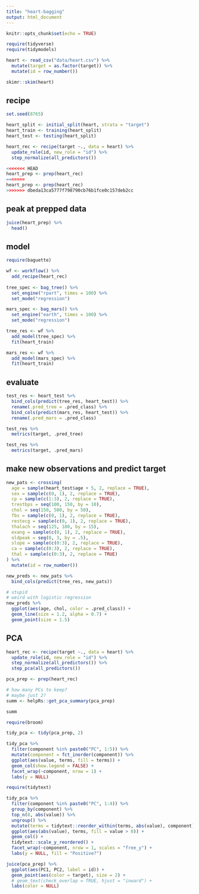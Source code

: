 ```yaml
---
title: "heart-bagging"
output: html_document
---
```


```r
knitr::opts_chunk$set(echo = TRUE)
```

```r
require(tidyverse)
require(tidymodels)

heart <- read_csv("data/heart.csv") %>% 
  mutate(target = as.factor(target)) %>% 
  mutate(id = row_number())

skimr::skim(heart)
```

## recipe

```r
set.seed(8765)

heart_split <- initial_split(heart, strata = "target")
heart_train <- training(heart_split)
heart_test <- testing(heart_split)

heart_rec <- recipe(target ~., data = heart) %>% 
  update_role(id, new_role = "id") %>% 
  step_normalize(all_predictors())

<<<<<<< HEAD
heart_prep <- prep(heart_rec)
=======
heart_prep <- prep(heart_rec)  
>>>>>>> dbeda13ca5777f798790cb76b1fce0c157deb2cc
```

## peak at prepped data

```r
juice(heart_prep) %>% 
  head()
```

## model

```r
require(baguette)

wf <- workflow() %>% 
  add_recipe(heart_rec)
  
tree_spec <- bag_tree() %>% 
  set_engine("rpart", times = 100) %>% 
  set_mode("regression")

mars_spec <- bag_mars() %>% 
  set_engine("earth", times = 100) %>% 
  set_mode("regression")

tree_res <- wf %>% 
  add_model(tree_spec) %>% 
  fit(heart_train)

mars_res <- wf %>% 
  add_model(mars_spec) %>% 
  fit(heart_train)

```

## evaluate

```r
test_res <- heart_test %>% 
  bind_cols(predict(tree_res, heart_test)) %>% 
  rename(.pred_tree = .pred_class) %>% 
  bind_cols(predict(mars_res, heart_test)) %>% 
  rename(.pred_mars = .pred_class)

test_res %>% 
  metrics(target, .pred_tree)

test_res %>% 
  metrics(target, .pred_mars)
```

## make new observations and predict target

```r
new_pats <- crossing(
  age = sample(heart_test$age + 5, 2, replace = TRUE),
  sex = sample(c(0, 1), 2, replace = TRUE),
  cp = sample(c(1:3), 2, replace = TRUE),
  trestbps = seq(100, 150, by = 10),
  chol = seq(150, 500, by = 50),
  fbs = sample(c(0, 1), 2, replace = TRUE),
  restecg = sample(c(0, 1), 2, replace = TRUE),
  thalach = seq(125, 180, by = 15),
  exang = sample(c(0, 1), 2, replace = TRUE),
  oldpeak = seq(0, 3, by = .5),
  slope = sample(c(0:3), 2, replace = TRUE),
  ca = sample(c(0:3), 2, replace = TRUE),
  thal = sample(c(0:3), 2, replace = TRUE)
) %>% 
  mutate(id = row_number())

new_preds <- new_pats %>% 
  bind_cols(predict(tree_res, new_pats))

# stupid
# weird with logistic regression  
new_preds %>% 
  ggplot(aes(age, chol, color = .pred_class)) +
  geom_line(size = 1.2, alpha = 0.7) +
  geom_point(size = 1.5)

```

## PCA

```r
heart_rec <- recipe(target ~., data = heart) %>% 
  update_role(id, new_role = "id") %>% 
  step_normalize(all_predictors()) %>% 
  step_pca(all_predictors())

pca_prep <- prep(heart_rec)

# how many PCs to keep?
# maybe just 2?
summ <- helpRs::get_pca_summary(pca_prep)

summ

require(broom)

tidy_pca <- tidy(pca_prep, 2)

tidy_pca %>% 
  filter(component %in% paste0("PC", 1:5)) %>% 
  mutate(component = fct_inorder(component)) %>% 
  ggplot(aes(value, terms, fill = terms)) +
  geom_col(show.legend = FALSE) +
  facet_wrap(~component, nrow = 1) +
  labs(y = NULL)

require(tidytext)

tidy_pca %>% 
  filter(component %in% paste0("PC", 1:4)) %>% 
  group_by(component) %>% 
  top_n(8, abs(value)) %>% 
  ungroup() %>% 
  mutate(terms = tidytext::reorder_within(terms, abs(value), component)) %>% 
  ggplot(aes(abs(value), terms, fill = value > 0)) +
  geom_col() +
  tidytext::scale_y_reordered() +
  facet_wrap(~component, nrow = 1, scales = "free_y") +
  labs(y = NULL, fill = "Positive?")

juice(pca_prep) %>% 
  ggplot(aes(PC1, PC2, label = id)) +
  geom_point(aes(color = target), size = 2) +
  # geom_text(check_overlap = TRUE, hjust = "inward") +
  labs(color = NULL)
```






